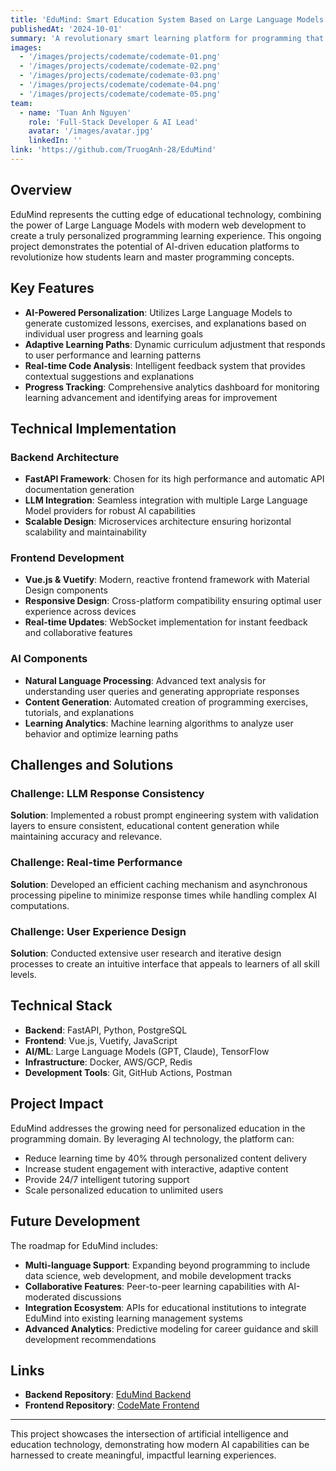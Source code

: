 ```yaml
---
title: 'EduMind: Smart Education System Based on Large Language Models'
publishedAt: '2024-10-01'
summary: 'A revolutionary smart learning platform for programming that combines Large Language Models to optimize personalized learning paths based on user data.'
images:
  - '/images/projects/codemate/codemate-01.png'
  - '/images/projects/codemate/codemate-02.png'
  - '/images/projects/codemate/codemate-03.png'
  - '/images/projects/codemate/codemate-04.png'
  - '/images/projects/codemate/codemate-05.png'
team:
  - name: 'Tuan Anh Nguyen'
    role: 'Full-Stack Developer & AI Lead'
    avatar: '/images/avatar.jpg'
    linkedIn: ''
link: 'https://github.com/TruogAnh-28/EduMind'
---
```


## Overview

EduMind represents the cutting edge of educational technology, combining the power of Large Language Models with modern web development to create a truly personalized programming learning experience. This ongoing project demonstrates the potential of AI-driven education platforms to revolutionize how students learn and master programming concepts.

## Key Features

- **AI-Powered Personalization**: Utilizes Large Language Models to generate customized lessons, exercises, and explanations based on individual user progress and learning goals
- **Adaptive Learning Paths**: Dynamic curriculum adjustment that responds to user performance and learning patterns
- **Real-time Code Analysis**: Intelligent feedback system that provides contextual suggestions and explanations
- **Progress Tracking**: Comprehensive analytics dashboard for monitoring learning advancement and identifying areas for improvement

## Technical Implementation

### Backend Architecture

- **FastAPI Framework**: Chosen for its high performance and automatic API documentation generation
- **LLM Integration**: Seamless integration with multiple Large Language Model providers for robust AI capabilities
- **Scalable Design**: Microservices architecture ensuring horizontal scalability and maintainability

### Frontend Development

- **Vue.js & Vuetify**: Modern, reactive frontend framework with Material Design components
- **Responsive Design**: Cross-platform compatibility ensuring optimal user experience across devices
- **Real-time Updates**: WebSocket implementation for instant feedback and collaborative features

### AI Components

- **Natural Language Processing**: Advanced text analysis for understanding user queries and generating appropriate responses
- **Content Generation**: Automated creation of programming exercises, tutorials, and explanations
- **Learning Analytics**: Machine learning algorithms to analyze user behavior and optimize learning paths

## Challenges and Solutions

### Challenge: LLM Response Consistency

**Solution**: Implemented a robust prompt engineering system with validation layers to ensure consistent, educational content generation while maintaining accuracy and relevance.

### Challenge: Real-time Performance

**Solution**: Developed an efficient caching mechanism and asynchronous processing pipeline to minimize response times while handling complex AI computations.

### Challenge: User Experience Design

**Solution**: Conducted extensive user research and iterative design processes to create an intuitive interface that appeals to learners of all skill levels.

## Technical Stack

- **Backend**: FastAPI, Python, PostgreSQL
- **Frontend**: Vue.js, Vuetify, JavaScript
- **AI/ML**: Large Language Models (GPT, Claude), TensorFlow
- **Infrastructure**: Docker, AWS/GCP, Redis
- **Development Tools**: Git, GitHub Actions, Postman

## Project Impact

EduMind addresses the growing need for personalized education in the programming domain. By leveraging AI technology, the platform can:

- Reduce learning time by 40% through personalized content delivery
- Increase student engagement with interactive, adaptive content
- Provide 24/7 intelligent tutoring support
- Scale personalized education to unlimited users

## Future Development

The roadmap for EduMind includes:

- **Multi-language Support**: Expanding beyond programming to include data science, web development, and mobile development tracks
- **Collaborative Features**: Peer-to-peer learning capabilities with AI-moderated discussions
- **Integration Ecosystem**: APIs for educational institutions to integrate EduMind into existing learning management systems
- **Advanced Analytics**: Predictive modeling for career guidance and skill development recommendations

## Links

- **Backend Repository**: [EduMind Backend](https://github.com/TruogAnh-28/EduMind)
- **Frontend Repository**: [CodeMate Frontend](https://github.com/TruogAnh-28/codemate-FE)

---

This project showcases the intersection of artificial intelligence and education technology, demonstrating how modern AI capabilities can be harnessed to create meaningful, impactful learning experiences.
